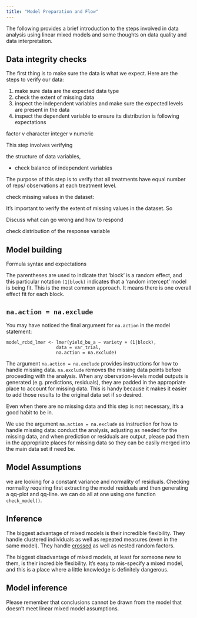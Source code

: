 ```yaml
---
title: "Model Preparation and Flow"
---
```


The following provides a brief introduction to the steps involved in data analysis using linear mixed models and some thoughts on data quality and data interpretation. 





## Data integrity checks 

The first thing is to make sure the data is what we expect. Here are the steps to verify our data:

1.  make sure data are the expected data type
2.  check the extent of missing data
3.  inspect the independent variables and make sure the expected levels are present in the data
4.  inspect the dependent variable to ensure its distribution is following expectations

factor v character
integer v numeric


This step involves verifying 

the structure of data variables, 


- check balance of independent variables 

The purpose of this step is to verify that all treatments have equal number of reps/ observations at each treatment level.


check missing values in the dataset:

It's important to verify the extent of missing values in the dataset. So 

Discuss what can go wrong and how to respond


check distribution of the response variable

## Model building

Formula syntax and expectations

The parentheses are used to indicate that 'block' is a random effect, and this particular notation `(1|block)` indicates that a 'random intercept' model is being fit. This is the most common approach. It means there is one overall effect fit for each block.

::: callout-note
## `na.action = na.exclude`

You may have noticed the final argument for `na.action` in the model statement:

```         
model_rcbd_lmer <- lmer(yield_bu_a ~ variety + (1|block),
                   data = var_trial, 
                   na.action = na.exclude)
```

The argument `na.action = na.exclude` provides instructions for how to handle missing data. `na.exclude` removes the missing data points before proceeding with the analysis. When any obervation-levels model outputs is generated (e.g. predictions, residuals), they are padded in the appropriate place to account for missing data. This is handy because it makes it easier to add those results to the original data set if so desired.

Even when there are no missing data and this step is not necessary, it's a good habit to be in.
:::



We use the argument `na.action = na.exclude` as instruction for how to handle missing data: conduct the analysis, adjusting as needed for the missing data, and when prediction or residuals are output, please pad them in the appropriate places for missing data so they can be easily merged into the main data set if need be.

## Model Assumptions

we are looking for a constant variance and normality of residuals.
Checking normality requiring first extracting the model residuals and then generating a qq-plot and qq-line.
we can do all at one using one function `check_model()`.

## Inference


The biggest advantage of mixed models is their incredible flexibility. They handle clustered individuals as well as repeated measures (even in the same model). They handle [crossed](https://www.theanalysisfactor.com/multilevel-models-with-crossed-random-effects/) as well as nested random factors.

The biggest disadvantage of mixed models, at least for someone new to them, is their incredible flexibility. It’s easy to mis-specify a mixed model, and this is a place where a little knowledge is definitely dangerous.

::: callout-warning
## Model inference
Please remember that conclusions cannot be drawn from the model that doesn't meet linear mixed model assumptions. 
:::
